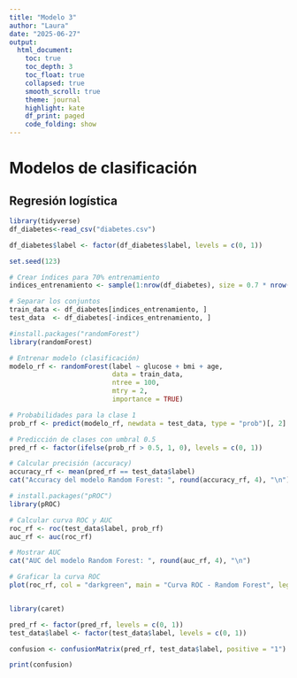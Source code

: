 ```yaml
---
title: "Modelo 3"
author: "Laura"
date: "2025-06-27"
output: 
  html_document:
    toc: true
    toc_depth: 3
    toc_float: true
    collapsed: true
    smooth_scroll: true
    theme: journal
    highlight: kate
    df_print: paged
    code_folding: show
---
```

# Modelos de clasificación
## Regresión logística
```r
library(tidyverse)
df_diabetes<-read_csv("diabetes.csv")

df_diabetes$label <- factor(df_diabetes$label, levels = c(0, 1))

```


```r

set.seed(123)  

# Crear índices para 70% entrenamiento
indices_entrenamiento <- sample(1:nrow(df_diabetes), size = 0.7 * nrow(df_diabetes))

# Separar los conjuntos
train_data <- df_diabetes[indices_entrenamiento, ]
test_data  <- df_diabetes[-indices_entrenamiento, ]
```

```r

#install.packages("randomForest")
library(randomForest)

# Entrenar modelo (clasificación)
modelo_rf <- randomForest(label ~ glucose + bmi + age,
                          data = train_data,
                          ntree = 100,
                          mtry = 2,
                          importance = TRUE)

# Probabilidades para la clase 1
prob_rf <- predict(modelo_rf, newdata = test_data, type = "prob")[, 2]

# Predicción de clases con umbral 0.5
pred_rf <- factor(ifelse(prob_rf > 0.5, 1, 0), levels = c(0, 1))

# Calcular precisión (accuracy)
accuracy_rf <- mean(pred_rf == test_data$label)
cat("Accuracy del modelo Random Forest: ", round(accuracy_rf, 4), "\n")

# install.packages("pROC")
library(pROC)

# Calcular curva ROC y AUC
roc_rf <- roc(test_data$label, prob_rf)
auc_rf <- auc(roc_rf)

# Mostrar AUC
cat("AUC del modelo Random Forest: ", round(auc_rf, 4), "\n")

# Graficar la curva ROC
plot(roc_rf, col = "darkgreen", main = "Curva ROC - Random Forest", legacy.axes = TRUE)


library(caret)

pred_rf <- factor(pred_rf, levels = c(0, 1))
test_data$label <- factor(test_data$label, levels = c(0, 1))

confusion <- confusionMatrix(pred_rf, test_data$label, positive = "1")

print(confusion)

```

